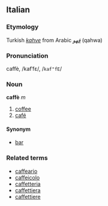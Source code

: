 ==Italian==
===Etymology===
Turkish ''[[kahve]]'' from Arabic ''[[قهو]]'' (qahwa)
===Pronunciation===
caffè, /kafˈfɛ/, /<tt>kaf"fE</tt>/
===Noun===
'''caffè''' ''m''

# [[coffee]]
# [[café]]

====Synonym====
*[[bar]]

===Related terms===
*[[caffeario]]
*[[caffeicolo]]
*[[caffetteria]]
*[[caffettiera]]
*[[caffettiere]]